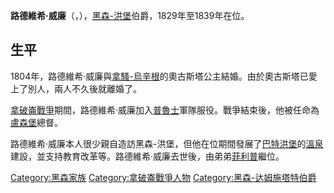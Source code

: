 {{Unreferenced|time=2020-07-02T03:02:02+00:00}}
{{Infobox noble
| name        = 路德維希·威廉
| succession  = 黑森-洪堡伯爵
| reign       = 1829年4月2日 — 1839年1月19日
| predecessor = [[腓特烈六世_(黑森-洪堡)|腓特烈六世]]
| successor   = [[菲利普_(黑森-洪堡)|菲利普]]
| birth_date  = {{birth date|1770|8|29|df=yes}}
| birth_place = [[巴特洪堡|巴特洪堡]]
| death_date  = {{death date and age|1839|1|19|1770|8|29|df=yes}}
| death_place = [[盧森堡|盧森堡]]
| noble family= [[黑森王朝|黑森王朝]]洪堡系
| father      = [[腓特烈五世_(黑森-洪堡)|腓特烈五世]]
| mother      = [[黑森-達姆施塔特的卡羅琳|黑森-達姆施塔特的卡羅琳]]
}}
'''路德維希·威廉'''（{{lang-de|Ludwig Wilhelm}}，{{bd|1770年|8月29日|1839年|1月19日}}），[[黑森-洪堡|黑森-洪堡]]伯爵，1829年至1839年在位。

==生平==
1804年，路德維希·威廉與[[拿騷-烏辛根|拿騷-烏辛根]]的奧古斯塔公主結婚。由於奧古斯塔已愛上了別人，兩人不久後就離婚了。

[[拿破崙戰爭|拿破崙戰爭]]期間，路德維希·威廉加入[[普魯士王國|普魯士]]軍隊服役。戰爭結束後，他被任命為[[盧森堡|盧森堡]]總督。

路德維希·威廉本人很少親自造訪黑森-洪堡，但他在位期間發展了[[巴特洪堡|巴特洪堡]]的[[Spa|溫泉]]建設，並支持教育改革等。路德維希·威廉去世後，由弟弟[[菲利普_(黑森-洪堡)|菲利普]]繼位。

[[Category:黑森家族|Category:黑森家族]]
[[Category:拿破崙戰爭人物|Category:拿破崙戰爭人物]]
[[Category:黑森-达姆施塔特伯爵|Category:黑森-达姆施塔特伯爵]]